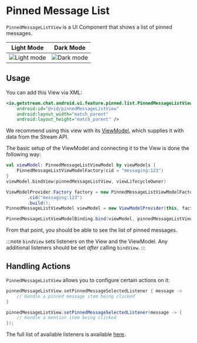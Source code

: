 
# Pinned Message List

`PinnedMessageListView` is a UI Component that shows a list of pinned messages.

| Light Mode | Dark Mode |
| --- | --- |
|![Light mode](../../assets/pinned_message_list_view_light.png)|![Dark mode](../../assets/pinned_message_list_view_dark.png)|

## Usage

You can add this View via XML:

```xml
<io.getstream.chat.android.ui.feature.pinned.list.PinnedMessageListView
    android:id="@+id/pinnedMessageListView"
    android:layout_width="match_parent"
    android:layout_height="match_parent" />
```

We recommend using this view with its [ViewModel](../01-getting-started.mdx#viewmodels), which supplies it with data from the Stream API.

The basic setup of the ViewModel and connecting it to the View is done the following way:

<Tabs>
<TabItem value="kotlin" label="Kotlin">

```kotlin
val viewModel: PinnedMessageListViewModel by viewModels {
    PinnedMessageListViewModelFactory(cid = "messaging:123")
}
viewModel.bindView(pinnedMessageListView, viewLifecycleOwner)
```
</TabItem>

<TabItem value="java" label="Java">

```java
ViewModelProvider.Factory factory = new PinnedMessageListViewModelFactory.Builder()
        .cid("messaging:123")
        .build();
PinnedMessageListViewModel viewModel = new ViewModelProvider(this, factory).get(PinnedMessageListViewModel.class);

PinnedMessageListViewModelBinding.bind(viewModel, pinnedMessageListView, getViewLifecycleOwner());
```
</TabItem>
</Tabs>

From that point, you should be able to see the list of pinned messages.

:::note
`bindView` sets listeners on the View and the ViewModel. Any additional listeners should be set _after_ calling `bindView`.
:::

## Handling Actions

`PinnedMessageListView` allows you to configure certain actions on it:

<Tabs>
<TabItem value="kotlin" label="Kotlin">

```kotlin
pinnedMessageListView.setPinnedMessageSelectedListener { message ->
    // Handle a pinned message item being clicked
}
```
</TabItem>

<TabItem value="java" label="Java">

```java
pinnedMessageListView.setPinnedMessageSelectedListener(message -> {
    // Handle a mention item being clicked
});
```
</TabItem>
</Tabs>

The full list of available listeners is available [here](https://getstream.github.io/stream-chat-android/stream-chat-android-ui-components/io.getstream.chat.android.ui.feature.pinned.list/-pinned-message-list-view/).
